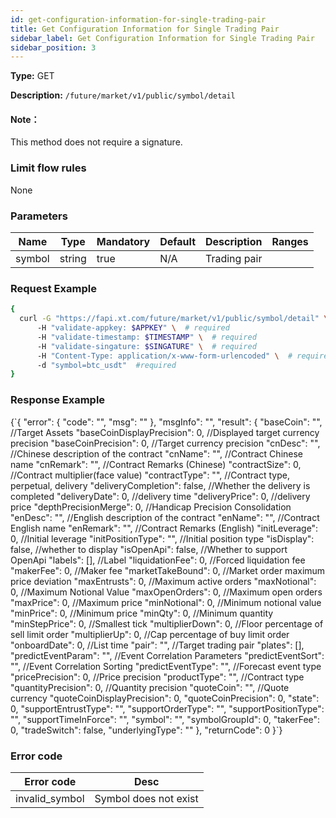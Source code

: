 ```yaml
---
id: get-configuration-information-for-single-trading-pair
title: Get Configuration Information for Single Trading Pair
sidebar_label: Get Configuration Information for Single Trading Pair
sidebar_position: 3
---
```


**Type:** GET

**Description:** `/future/market/v1/public/symbol/detail`

#### Note：

This method does not require a signature.

### Limit flow rules

None

### Parameters

| Name   | Type   | Mandatory | Default | Description  | Ranges |
| ------ | ------ | --------- | ------- | ------------ | ------ |
| symbol | string | true      | N/A     | Trading pair |        |

### Request Example

```bash title="Request"
{
  curl -G "https://fapi.xt.com/future/market/v1/public/symbol/detail" \ 
      -H "validate-appkey: $APPKEY" \  # required
      -H "validate-timestamp: $TIMESTAMP" \  # required
      -H "validate-singature: $SINGATURE" \  # required
      -H "Content-Type: application/x-www-form-urlencoded" \  # required
      -d "symbol=btc_usdt"  #required
}
```

### Response Example


<CodeBlock language="json" title="Response">
  {`{
  "error": {
    "code": "",
    "msg": ""
  },
  "msgInfo": "",
  "result": {
    "baseCoin": "",      //Target Assets
    "baseCoinDisplayPrecision": 0,  //Displayed target currency precision
    "baseCoinPrecision": 0,  //Target currency precision
    "cnDesc": "",  //Chinese description of the contract
    "cnName": "",  //Contract Chinese name
    "cnRemark": "",  //Contract Remarks (Chinese)
    "contractSize": 0,  //Contract multiplier(face value)
    "contractType": "",  //Contract type, perpetual, delivery
    "deliveryCompletion": false, //Whether the delivery is completed
    "deliveryDate": 0,  //delivery time
    "deliveryPrice": 0,  //delivery price
    "depthPrecisionMerge": 0,  //Handicap Precision Consolidation
    "enDesc": "",      //English description of the contract
    "enName": "",      //Contract English name
    "enRemark": "",    //Contract Remarks (English)
    "initLeverage": 0,  //Initial leverage
    "initPositionType": "",  //Initial position type
    "isDisplay": false,      //whether to display
    "isOpenApi": false,      //Whether to support OpenApi
    "labels": [],            //Label
    "liquidationFee": 0,     //Forced liquidation fee
    "makerFee": 0,           //Maker fee
    "marketTakeBound": 0,    //Market order maximum price deviation
    "maxEntrusts": 0,        //Maximum active orders
    "maxNotional": 0,        //Maximum Notional Value
    "maxOpenOrders": 0,      //Maximum open orders
    "maxPrice": 0,           //Maximum price
    "minNotional": 0,        //Minimum notional value
    "minPrice": 0,           //Minimum price
    "minQty": 0,             //Minimum quantity
    "minStepPrice": 0,       //Smallest tick
    "multiplierDown": 0,     //Floor percentage of sell limit order
    "multiplierUp": 0,       //Cap percentage of buy limit order
    "onboardDate": 0,        //List time
    "pair": "",              //Target trading pair
    "plates": [],
    "predictEventParam": "",   //Event Correlation Parameters
    "predictEventSort": "",    //Event Correlation Sorting
    "predictEventType": "",    //Forecast event type
    "pricePrecision": 0,       //Price precision
    "productType": "",         //Contract type
    "quantityPrecision": 0,    //Quantity precision
    "quoteCoin": "",           //Quote currency
    "quoteCoinDisplayPrecision": 0,
    "quoteCoinPrecision": 0,
    "state": 0,
    "supportEntrustType": "",
    "supportOrderType": "",
    "supportPositionType": "",
    "supportTimeInForce": "",
    "symbol": "",
    "symbolGroupId": 0,
    "takerFee": 0,
    "tradeSwitch": false,
    "underlyingType": ""
  },
  "returnCode": 0
}`}
</CodeBlock>

### Error code

| Error code | Desc |
|----------------------|-------------|
| invalid_symbol | Symbol does not exist |